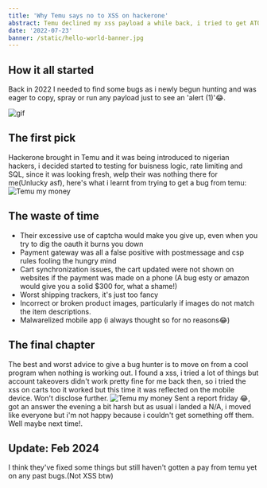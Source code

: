 ```yaml
---
title: 'Why Temu says no to XSS on hackerone'
abstract: Temu declined my xss payload a while back, i tried to get ATO but i got N/A ;)
date: '2022-07-23'
banner: /static/hello-world-banner.jpg
---
```


## How it all started

Back in 2022 I needed to find some bugs as i newly begun hunting and was eager to copy, spray or run any payload just to see an 
'alert (1)'😂.

![gif](/static/inspiration.gif)

## The first pick

Hackerone brought in Temu and it was being introduced to nigerian hackers, i decided started to testing for buisness logic, rate limiting and SQL, since it was looking fresh,
welp their was nothing there for me(Unlucky asf), here's what i learnt from trying to get a bug from temu:
![Temu my money](/static/hello-world-banner.jpg)

## The waste of time

- Their excessive use of captcha would make you give up, even when you try to dig the oauth it burns you down
- Payment gateway was all a false positive with postmessage and csp rules fooling the hungry mind
- Cart synchronization issues, the cart updated were not shown on websites if the payment was made on a phone (A bug esty or amazon would give you a solid $300 for, what a shame!)
- Worst shipping trackers, it's just too fancy
- Incorrect or broken product images, particularly if images do not match the item descriptions.
- Malwarelized mobile app (i always thought so for no reasons😂)

## The final chapter
The best and worst advice to give a bug hunter is to move on from a cool program when nothing is working out. I found a xss, i tried a lot of things but account takeovers didn't work pretty fine for me back then, so i tried the xss on carts too it worked but this time it was reflected on the mobile device. Won't disclose further. 
![Temu my money](/static/temu.png)
Sent a report friday 😂, got an answer the evening a bit harsh but as usual i landed a N/A, i moved like everyone but i'm not happy because i couldn't get something off them. Well maybe next time!.

## Update: Feb 2024

I think they've fixed some things but still haven't gotten a pay from temu yet on any past bugs.(Not XSS btw)